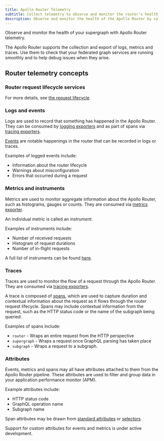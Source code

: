 ```yaml
---
title: Apollo Router Telemetry
subtitle: Collect telemetry to observe and monitor the router's health
description: Observe and monitor the health of the Apollo Router by collecting and exporting telemetry as logs, metrics, and traces
---
```


Observe and monitor the health of your supergraph with Apollo Router telemetry.

The Apollo Router supports the collection and export of logs, metrics and traces. Use them to check that your federated graph services are running smoothly and to help debug issues when they arise.

## Router telemetry concepts

### Router request lifecycle services

<RouterServices />

For more details, see [the request lifecycle](../../customizations/overview/#the-request-lifecycle).

### Logs and events

Logs are used to record that something has happened in the Apollo Router. They can be consumed by [logging exporters](./exporters/logging/overview) and as part of spans via [tracing exporters](./exporters/tracing/overview). 

[Events](./instrumentation/events) are notable happenings in the router that can be recorded in logs or traces.

Examples of logged events include:

* Information about the router lifecycle
* Warnings about misconfiguration
* Errors that occurred during a request

### Metrics and instruments

Metrics are used to monitor aggregate information about the Apollo Router, such as histograms, gauges or counts. They are consumed via [metrics exporter](./exporters/metrics/overview).

An individual metric is called an *instrument*.

Examples of instruments include:

* Number of received requests 
* Histogram of request durations
* Number of in-flight requests

A full list of instruments can be found [here](./instrumentation/standard-instruments).

### Traces

Traces are used to monitor the flow of a request through the Apollo Router. They are consumed via [tracing exporters](./exporters/tracing/overview).

A trace is composed of [spans](./instrumentation/spans), which are used to capture duration and contextual information about the request as it flows through the router request lifecycle. Spans may include contextual information from the request, such as the HTTP status code or the name of the subgraph being queried.

Examples of spans include:

* `router` - Wraps an entire request from the HTTP perspective
* `supergraph` - Wraps a request once GraphQL parsing has taken place
* `subgraph` - Wraps a request to a subgraph.

### Attributes

Events, metrics and spans may all have attributes attached to them from the Apollo Router pipeline. These attributes are used to filter and group data in your application performance monitor (APM).

Example attributes include:

* HTTP status code
* GraphQL operation name
* Subgraph name

Span attributes may be drawn from [standard attributes](./standard-attributes) or [selectors](./selectors).

<Note>

Support for custom attributes for events and metrics is under active development.

</Note>
